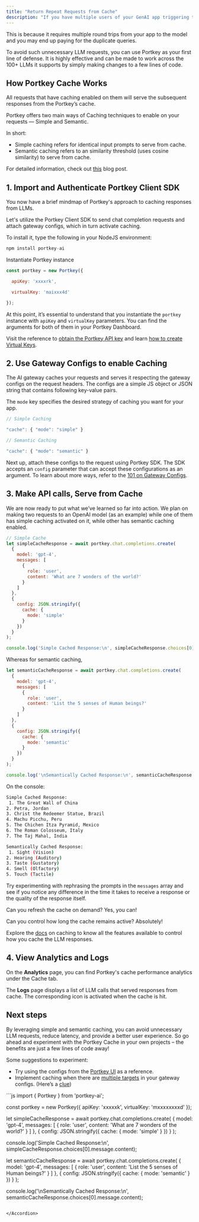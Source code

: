 ```yaml
---
title: "Return Repeat Requests from Cache"
description: "If you have multiple users of your GenAI app triggering the same or similar queries to your models, fetching LLM response from the models can be slow and expensive."
---
```


This is because it requires multiple round trips from your app to the model and you may end up paying for the duplicate queries.

To avoid such unnecessary LLM requests, you can use Portkey as your first line of defense. It is highly effective and can be made to work across the 100+ LLMs it supports by simply making changes to a few lines of code.

## How Portkey Cache Works

All requests that have caching enabled on them will serve the subsequent responses from the Portkey’s cache.

Portkey offers two main ways of Caching techniques to enable on your requests — Simple and Semantic.

In short:

* Simple caching refers for identical input prompts to serve from cache.
* Semantic caching refers to an similarity threshold (uses cosine similarity) to serve from cache.

For detailed information, check out [this](https://portkey.ai/blog/reducing-llm-costs-and-latency-semantic-cache/) blog post.

## 1\. Import and Authenticate Portkey Client SDK

You now have a brief mindmap of Portkey's approach to caching responses from LLMs.

Let's utilize the Portkey Client SDK to send chat completion requests and attach gateway configs, which in turn activate caching.

To install it, type the following in your NodeJS environment:



```js
npm install portkey-ai
```

Instantiate Portkey instance



```js
const portkey = new Portkey({

  apiKey: 'xxxxrk',

  virtualKey: 'maixxx4d'

});
```

At this point, it’s essential to understand that you instantiate the `portkey` instance with `apiKey` and `virtualKey` parameters. You can find the arguments for both of them in your Portkey Dashboard.

Visit the reference to [obtain the Portkey API key](https://portkey.ai/docs/api-reference/authentication) and learn [how to create Virtual Keys](https://portkey.ai/docs/product/ai-gateway-streamline-llm-integrations/virtual-keys#creating-virtual-keys).

## 2\. Use Gateway Configs to enable Caching

The AI gateway caches your requests and serves it respecting the gateway configs on the request headers. The configs are a simple JS object or JSON string that contains following key-value pairs.

The `mode` key specifies the desired strategy of caching you want for your app.



```js
// Simple Caching

"cache": { "mode": "simple" }

// Semantic Caching

"cache": { "mode": "semantic" }

```

Next up, attach these configs to the request using Portkey SDK. The SDK accepts an `config` parameter that can accept these configurations as an argument. To learn about more ways, refer to the [101 on Gateway Configs](https://github.com/Portkey-AI/portkey-cookbook/blob/main/ai-gateway/101-portkey-gateway-configs.md#a-reference-gateway-configs-from-the-ui).

## 3\. Make API calls, Serve from Cache

We are now ready to put what we’ve learned so far into action. We plan on making two requests to an OpenAI model (as an example) while one of them has simple caching activated on it, while other has semantic caching enabled.



```js
// Simple Cache
let simpleCacheResponse = await portkey.chat.completions.create(
  {
    model: 'gpt-4',
    messages: [
      {
        role: 'user',
        content: 'What are 7 wonders of the world?'
      }
    ]
  },
  {
    config: JSON.stringify({
      cache: {
        mode: 'simple'
      }
    })
  }
);

console.log('Simple Cached Response:\n', simpleCacheResponse.choices[0].message.content);
```

Whereas for semantic caching,



```js
let semanticCacheResponse = await portkey.chat.completions.create(
  {
    model: 'gpt-4',
    messages: [
      {
        role: 'user',
        content: 'List the 5 senses of Human beings?'
      }
    ]
  },
  {
    config: JSON.stringify({
      cache: {
        mode: 'semantic'
      }
    })
  }
);

console.log('\nSemantically Cached Response:\n', semanticCacheResponse.choices[0].message.content);
```

On the console:

```sh
Simple Cached Response:
 1. The Great Wall of China
2. Petra, Jordan
3. Christ the Redeemer Statue, Brazil
4. Machu Picchu, Peru
5. The Chichen Itza Pyramid, Mexico
6. The Roman Colosseum, Italy
7. The Taj Mahal, India

Semantically Cached Response:
 1. Sight (Vision)
2. Hearing (Auditory)
3. Taste (Gustatory)
4. Smell (Olfactory)
5. Touch (Tactile)
```

Try experimenting with rephrasing the prompts in the `messages` array and see if you notice any difference in the time it takes to receive a response or the quality of the response itself.

Can you refresh the cache on demand? Yes, you can!

Can you control how long the cache remains active? Absolutely!

Explore the [docs](https://portkey.ai/docs/product/ai-gateway-streamline-llm-integrations/cache-simple-and-semantic) on caching to know all the features available to control how you cache the LLM responses.

## 4\. View Analytics and Logs

On the **Analytics** page, you can find Portkey's cache performance analytics under the Cache tab.



The **Logs** page displays a list of LLM calls that served responses from cache. The corresponding icon is activated when the cache is hit.

## Next steps

By leveraging simple and semantic caching, you can avoid unnecessary LLM requests, reduce latency, and provide a better user experience. So go ahead and experiment with the Portkey Cache in your own projects – the benefits are just a few lines of code away!

Some suggestions to experiment:

* Try using the configs from the [Portkey UI](https://github.com/Portkey-AI/portkey-cookbook/blob/main/ai-gateway/101-portkey-gateway-configs.md#a-reference-gateway-configs-from-the-ui) as a reference.
* Implement caching when there are [multiple targets](https://github.com/Portkey-AI/portkey-cookbook/blob/main/ai-gateway/how-to-setup-fallback-from-openai-to-azure-openai.md#2-creating-fallback-configs) in your gateway configs. (Here’s a [clue](https://portkey.ai/docs/product/ai-gateway-streamline-llm-integrations/cache-simple-and-semantic#how-cache-works-with-configs))


<Accordion title="See the full code">
```js
import { Portkey } from 'portkey-ai';

const portkey = new Portkey({
  apiKey: 'xxxxxk',
  virtualKey: 'mxxxxxxxxd'
});

let simpleCacheResponse = await portkey.chat.completions.create(
  {
    model: 'gpt-4',
    messages: [
      {
        role: 'user',
        content: 'What are 7 wonders of the world?'
      }
    ]
  },
  {
    config: JSON.stringify({
      cache: {
        mode: 'simple'
      }
    })
  }
);

console.log('Simple Cached Response:\n', simpleCacheResponse.choices[0].message.content);

let semanticCacheResponse = await portkey.chat.completions.create(
  {
    model: 'gpt-4',
    messages: [
      {
        role: 'user',
        content: 'List the 5 senses of Human beings?'
      }
    ]
  },
  {
    config: JSON.stringify({
      cache: {
        mode: 'semantic'
      }
    })
  }
);

console.log('\nSemantically Cached Response:\n', semanticCacheResponse.choices[0].message.content);
```

</Accordion>

